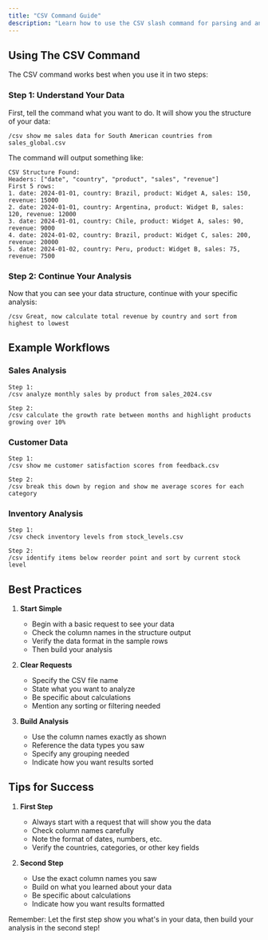 ```yaml
---
title: "CSV Command Guide"
description: "Learn how to use the CSV slash command for parsing and analyzing CSV files"
---
```


## Using The CSV Command

The CSV command works best when you use it in two steps:

### Step 1: Understand Your Data

First, tell the command what you want to do. It will show you the structure of your data:

```
/csv show me sales data for South American countries from sales_global.csv
```

The command will output something like:
```
CSV Structure Found:
Headers: ["date", "country", "product", "sales", "revenue"]
First 5 rows:
1. date: 2024-01-01, country: Brazil, product: Widget A, sales: 150, revenue: 15000
2. date: 2024-01-01, country: Argentina, product: Widget B, sales: 120, revenue: 12000
3. date: 2024-01-01, country: Chile, product: Widget A, sales: 90, revenue: 9000
4. date: 2024-01-02, country: Brazil, product: Widget C, sales: 200, revenue: 20000
5. date: 2024-01-02, country: Peru, product: Widget B, sales: 75, revenue: 7500
```

### Step 2: Continue Your Analysis

Now that you can see your data structure, continue with your specific analysis:

```
/csv Great, now calculate total revenue by country and sort from highest to lowest
```

## Example Workflows

### Sales Analysis
```
Step 1:
/csv analyze monthly sales by product from sales_2024.csv

Step 2:
/csv calculate the growth rate between months and highlight products growing over 10%
```

### Customer Data
```
Step 1:
/csv show me customer satisfaction scores from feedback.csv

Step 2:
/csv break this down by region and show me average scores for each category
```

### Inventory Analysis
```
Step 1:
/csv check inventory levels from stock_levels.csv

Step 2:
/csv identify items below reorder point and sort by current stock level
```

## Best Practices

1. **Start Simple**
   * Begin with a basic request to see your data
   * Check the column names in the structure output
   * Verify the data format in the sample rows
   * Then build your analysis

2. **Clear Requests**
   * Specify the CSV file name
   * State what you want to analyze
   * Be specific about calculations
   * Mention any sorting or filtering needed

3. **Build Analysis**
   * Use the column names exactly as shown
   * Reference the data types you saw
   * Specify any grouping needed
   * Indicate how you want results sorted

## Tips for Success

1. **First Step**
   * Always start with a request that will show you the data
   * Check column names carefully
   * Note the format of dates, numbers, etc.
   * Verify the countries, categories, or other key fields

2. **Second Step**
   * Use the exact column names you saw
   * Build on what you learned about your data
   * Be specific about calculations
   * Indicate how you want results formatted

Remember: Let the first step show you what's in your data, then build your analysis in the second step!